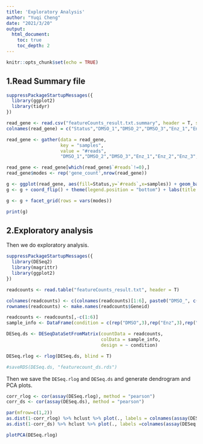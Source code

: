 ---
title: 'Exploratory Analysis'
author: "Yuqi Cheng"
date: "2021/3/20"
output: 
  html_document:
    toc: true
    toc_depth: 2
---

```{r setup, include=FALSE}
knitr::opts_chunk$set(echo = TRUE)
```

## 1.Read Summary file

```{r cars}
suppressPackageStartupMessages({
  library(ggplot2)
  library(tidyr)
})

read_gene <- read.csv("featureCounts_result.txt.summary", header = T, sep = '\t')
colnames(read_gene) = c("Status","DMSO_1","DMSO_2","DMSO_3","Enz_1","Enz_2","Enz_3","Enz+NRG1_1","Enz+NRG1_2","Enz+NRG1_3","NRG1_1","NRG1_2","NRG1_3")

read_gene <- gather(data = read_gene,
                    key = "samples",
                    value = "#reads", 
                    "DMSO_1","DMSO_2","DMSO_3","Enz_1","Enz_2","Enz_3","Enz+NRG1_1","Enz+NRG1_2","Enz+NRG1_3","NRG1_1","NRG1_2","NRG1_3")

read_gene <- read_gene[which(read_gene$`#reads`!=0),]
read_gene$modes <- rep('gene_count',nrow(read_gene))

g <- ggplot(read_gene, aes(fill=Status,y=`#reads`,x=samples)) + geom_bar(position="dodge", stat="identity")
g <- g + coord_flip() + theme(legend.position = "bottom") + labs(title = "featureCounts Summary")

g <- g + facet_grid(rows = vars(modes))

print(g)

```

## 2.Exploratory analysis

Then we do exploratory analysis.

```{r exp}
suppressPackageStartupMessages({
  library(DESeq2)
  library(magrittr)
  library(ggplot2)
})

readcounts <- read.table("featureCounts_result.txt", header = T)

colnames(readcounts) <- c(colnames(readcounts)[1:6], paste0("DMSO_", c(1:3)), paste0("Enz_", c(1:3)), paste0("Enz.NRG1_",c(1:3)), paste0("NRG1_",c(1:3)))
rownames(readcounts) <- make.names(readcounts$Geneid)

readcounts <- readcounts[,-c(1:6)]
sample_info <- DataFrame(condition = c(rep("DMSO",3),rep("Enz",3),rep("Enz.NRG1",3),rep("NRG1",3)), row.names = colnames(readcounts))

DESeq.ds <- DESeqDataSetFromMatrix(countData = readcounts,
                                   colData = sample_info,
                                   design = ~ condition)

DESeq.rlog <- rlog(DESeq.ds, blind = T)

#saveRDS(DESeq.ds, "featurecount_ds.rds")
```

Then we save the `DESeq.rlog` and `DESeq.ds` and generate dendrogram and PCA plots.

```{r cor}
corr_rlog <- cor(assay(DESeq.rlog), method = "pearson")
corr_ds <- cor(assay(DESeq.ds), method = "pearson")

par(mfrow=c(1,2))
as.dist(1-corr_rlog) %>% hclust %>% plot(., labels = colnames(assay(DESeq.rlog)), main = "DESeq.rlog")
as.dist(1-corr_ds) %>% hclust %>% plot(., labels =colnames(assay(DESeq.ds)),main = "DESeq.ds")
```

```{r pca}
plotPCA(DESeq.rlog)
```


